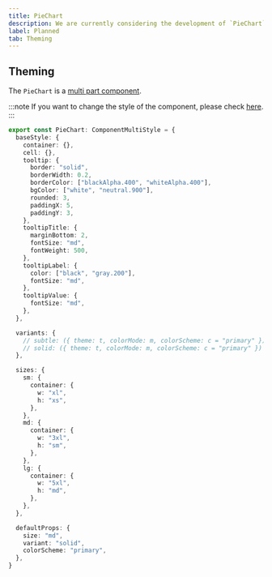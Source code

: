 ```yaml
---
title: PieChart
description: We are currently considering the development of `PieChart`.
label: Planned
tab: Theming
---
```


## Theming

The `PieChart` is a [multi part component](/styled-system/theming/component-style#multi-part-components).

:::note
If you want to change the style of the component, please check [here](/styled-system/theming/customize-theme#changing-the-style-of-components).
:::

```ts
export const PieChart: ComponentMultiStyle = {
  baseStyle: {
    container: {},
    cell: {},
    tooltip: {
      border: "solid",
      borderWidth: 0.2,
      borderColor: ["blackAlpha.400", "whiteAlpha.400"],
      bgColor: ["white", "neutral.900"],
      rounded: 3,
      paddingX: 5,
      paddingY: 3,
    },
    tooltipTitle: {
      marginBottom: 2,
      fontSize: "md",
      fontWeight: 500,
    },
    tooltipLabel: {
      color: ["black", "gray.200"],
      fontSize: "md",
    },
    tooltipValue: {
      fontSize: "md",
    },
  },

  variants: {
    // subtle: ({ theme: t, colorMode: m, colorScheme: c = "primary" }) => ({}),
    // solid: ({ theme: t, colorMode: m, colorScheme: c = "primary" }) => ({}),
  },

  sizes: {
    sm: {
      container: {
        w: "xl",
        h: "xs",
      },
    },
    md: {
      container: {
        w: "3xl",
        h: "sm",
      },
    },
    lg: {
      container: {
        w: "5xl",
        h: "md",
      },
    },
  },

  defaultProps: {
    size: "md",
    variant: "solid",
    colorScheme: "primary",
  },
}
```
